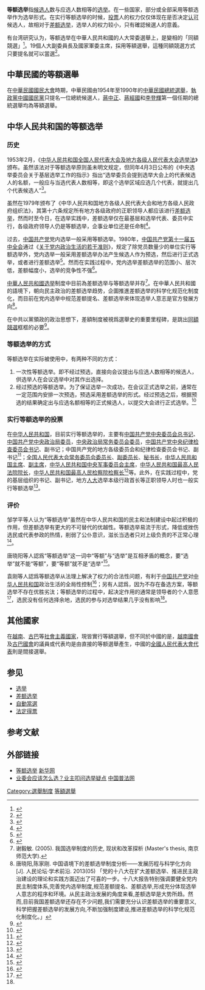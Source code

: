 {{globalize|time=2014-08-30T14:41:35+00:00}}
'''等额选举'''指[[候选人|候选人]]数与应选人数相等的[[选举|选举]]。在一些国家，部分或全部采用等额选举作为选举形式。在实行等额选举的时候，[[投票|投票]]人的权力仅仅体现在是否决定[[連記投票|认可]]候选人，故相对于[[差额选举|差额选举]]，选举人的权力较小，只有確認候選人的意義。

有台湾研究认为，等额选举在中華人民共和國的人大常委選舉上，是變相的「同額競選」<ref name="中國大陸問題1991">{{cite book|title=中國大陸月刊|url=http://books.google.com/books?id=vlUKAQAAMAAJ|year=1991|publisher=中國大陸問題硏究所|language=zh-tw|quote=舉事實上二十人,實行等額選舉」,「提名委員人選一百四十四民主黨派 和各方提出的委員長、副委員長、秘書長人選會組成人員共一百五十五人,其中中共中央建議,經各目張膽的修改「選舉辦法草案」,明確主張「人大常委於變相的同額競選。}}</ref>。19個人大副委員長及國家軍委主席，採用等額選舉，這種同額競選方式只要提名就可以當選<ref name="中國大陸研究1988">{{cite book|title=中國大陸研究|url=http://books.google.com/books?id=LP0vAAAAMAAJ|year=1988|publisher=國立政治大學國際關係研究中心|language=zh-tw|page=35|quote=十九個人大副委員長和國家軍委主席,都是用等額選舉方式産生的 沒有眞正實行差額選舉。... 大都探同額競選方式,抵要提名就可以當選。}}</ref>。

== 中華民國的等額選舉 ==
在[[中華民國|中華民國]][[國民大會|國民大會]]時期，中華民國由1954年至1990年的[[中華民國總統選舉|中華民國總統選舉]]，[[執政黨|執政黨]][[中國國民黨|中國國民黨]]只提名一位總統候選人，[[蔣中正|蔣中正]]、[[蔣經國|蔣經國]]和[[李登輝|李登輝]]第一個任期的總統選舉均為等額選舉。

== 中华人民共和国的等额选举 ==
{{Wikisourceshas|中華人民共和國全國人民代表大會及地方各級人民代表大會選舉法|中央选举委员会关于基层选举工作的指示|中华人民共和国地方各级人民代表大会和地方各级人民政府组织法 (1979年)}}

=== 历史 ===
1953年2月，《[[中华人民共和国全国人民代表大会及地方各级人民代表大会选举法|中华人民共和国全国人民代表大会及地方各级人民代表大会选举法]]》颁布。虽然该法对于等额选举原则虽未明文规定，但同年4月3日公布的《中央选举委员会关于基层选举工作的指示》指出“选举委员会提到选举大会上的代表候选人的名额，一般应与当选代表人数相等，即这个选举区域应选几个代表，就提出几个代表候选人”<ref>{{cite journal|author=金子求|title=1953年选举法论析|journal=重庆文理学院学报（社会科学版）|year=2014|volume=1|pages=59-63|url=http://d.wanfangdata.com.cn/Periodical_yxxyxb-shkxb201401010.aspx|access-date=2014-08-26|archive-date=2015-05-01|archive-url=https://web.archive.org/web/20150501203338/http://d.wanfangdata.com.cn/Periodical_yxxyxb-shkxb201401010.aspx|dead-url=no}}</ref>。

虽然在1979年颁布了《中华人民共和国地方各级人民代表大会和地方各级人民政府组织法》，其第十六条规定所有地方各级政府的正职领导人都应该进行[[差额选举|差额选举]]，然而时至今日，在选举实践中，差额选举仅在最基层和选举代表、委员中实行，各级政府领导人仍是等额选举，企事业单位还是任命制<ref>{{cite journal|author=车克勤|coauthors=车将|title=关于我国民主选举的一些思考|journal=西北农林科技大学学报(社会科学版)|year=2010|volume=10|issue=2|pages=112-114|doi=10.3969/j.issn.1009-9107.2010.02.022|url=http://d.wanfangdata.com.cn/Periodical_xbnlkjdxxb-sh201002022.aspx|access-date=2014-08-26|archive-date=2014-08-27|archive-url=https://web.archive.org/web/20140827025203/http://d.wanfangdata.com.cn/Periodical_xbnlkjdxxb-sh201002022.aspx|dead-url=no}}</ref>。

过去，[[中国共产党|中国共产党]]党内选举一般采用等额选举。1980年，[[中国共产党第十一届中央委员会|中国共产党第十一届]][[中国共产党第十一届中央委员会#五中全会|五中全会]]通过《[[关于党内政治生活的若干准则|关于党内政治生活的若干准则]]》，规定了除党员数量少的单位实行等额选举外，党内选举一般采用差额选举办法产生候选人作为预选，然后进行正式选举，或者进行差额选举<ref>{{cite book|author=王俊峰|title=党的知识手册|year=1991|publisher=中国经济出版社|isbn=7-5017-1408-8|pages=86}}</ref>。然而在实践过程中，党内选举差额选举的范围小、层次低，差额幅度小，选举的竞争性不强<ref>{{cite web|author=舒艾香|title=党内民主选举中存在的问题及其对策|url=http://theory.people.com.cn/GB/49150/49151/9737766.html|publisher=中国共产党新闻网（[[人民网|人民网]]）|accessdate=2014-08-30|archive-url=https://web.archive.org/web/20160304071850/http://theory.people.com.cn/GB/49150/49151/9737766.html|archive-date=2016-03-04|dead-url=yes}}</ref>。

[[中華人民共和國选举|中華人民共和國选举]]制度中目前為差额选举与等额选举并存<ref name="谢毅敏2005">谢毅敏. (2005). 我国选举制度的历史, 现状和改革探析 (Master's thesis, 南京师范大学).</ref>。在中華人民共和國的語境下，朝向民主政治的差额选举趋势，企圖推進差额选举的科学化规范化制度化，而目前在党内选举中规范差额提名、差额选举來体现选举人意志是官方發展方向<ref name="唐晓阳,陈家刚2013">唐晓阳,陈家刚.  中国语境下的差额选举制度分析——发展历程与科学化方向[J]. 人民论坛·学术前沿. 2013(05) 「党的十八大在扩大差额选举、推进民主政治建设的理论和实践方面迈出了可喜的一步。十八大报告特别强调要健全党内民主制度体系,完善党内选举制度,规范差额提名、差额选举,形成充分体现选举人意志的程序和环境。从民主政治发展的角度来看,差额选举是大势所趋。然而,目前我国差额选举还存在不少问题,我们需要充分认识差额选举的重要意义,科学把握差额选举的发展方向,不断加强制度建设,推进差额选举的科学化规范化制度化。」</ref>。

在中共以黨領政的政治思想下，差額制度被視爲選舉史的重要里程碑，是跳出[[同額競選|同額競選]]框框的必要<ref name="趙建民1997">{{cite book|author=趙建民|title=當代中共政治分析|url=http://books.google.com/books?id=iX9pAAAAIAAJ|year=1997|publisher=五南圖書出版有限公司|language=zh-tw|isbn=978-957-11-1438-5|quote=差額制度被視爲中共選舉史上之重大里程,實則,選舉法中規定等額、差額都沒有道理, 選舉本來各憑本事,衹要被選舉之職位有 ... 但在當前中共以黨領政的政治思想指導下 ,若不規定差額,可能永遠跳不出同額競選的框框,...}}</ref>。

=== 等额选举的方式 ===
等额选举在实际被使用中，有两种不同的方式：
# 一次性等额选举。即不经过预选，直接向会议提出与应选人数相等的候选人，供选举人在会议选举中对其作出选择。
# 经过预选的等额选举。为了保证选举一次成功，在会议正式选举之前，通常在一定范围内安排一次预选，预选采用差额选举的形式。经过预选之后，根据预选的结果确定出与应选名额相等的正式候选人，以提交大会进行正式选举。<ref>{{cite book|author=葛广智|title=会议效率手册|year=1993|publisher=档案出版社|location=北京|isbn=7-80019-382-9|pages=185}}</ref>

=== 实行等额选举的投票 ===
在[[中华人民共和国|中华人民共和国]]，目前实行等额选举的，主要有[[中国共产党中央委员会总书记|中国共产党中央委员会总书记]]、[[中国共产党中央政治局委员|中国共产党中央政治局委员]]，[[中国共产党中央政治局常务委员会委员|中央政治局常务委员会委员]]，[[中国共产党中央纪律检查委员会书记|中国共产党中央纪律检查委员会书记]]、副书记；中国共产党的地方各级委员会和纪律检查委员会书记、副书记<ref>{{cite web|title=在线答疑：党的选举制度与党委换届|url=http://cpc.people.com.cn/GB/64156/64161/5168819.html|publisher=中国共产党新闻网（[[人民网|人民网]]）|accessdate=2014-08-27|archive-date=2018-07-28|archive-url=https://web.archive.org/web/20180728131230/http://cpc.people.com.cn/GB/64156/64161/5168819.html|dead-url=no}}</ref>；[[全国人民代表大会常务委员会委员长|全国人民代表大会常务委员会委员长]]、[[全国人民代表大会常务委员会副委员长|副委员长]]、[[全国人民代表大会常务委员会秘书长|秘书长]]，[[中华人民共和国主席|中华人民共和国主席]]、[[中华人民共和国副主席|副主席]]，[[中华人民共和国中央军事委员会主席|中华人民共和国中央军事委员会主席]]，[[中华人民共和国最高人民法院院长|中华人民共和国最高人民法院院长]]，[[中华人民共和国最高人民检察院检察长|中华人民共和国最高人民检察院检察长]]<ref>{{cite news|author=霍小光;孟娜|title=新一届国家机构领导人员将产生 详解选举和决定任命办法|url=http://news.xinhuanet.com/2013lh/2013-03/10/c_124439555.htm|accessdate=2014-08-27|newspaper=[[新华社|新华社]]|date=2013-03-10|archive-date=2017-10-31|archive-url=https://web.archive.org/web/20171031061640/http://news.xinhuanet.com/2013lh/2013-03/10/c_124439555.htm|dead-url=no}}</ref>等。此外，在实践过程中，党的基层组织的书记、副书记，地方[[人民代表大会制度|人大]]选举本级行政首长等正职领导人时也一般实行等额选举<ref>{{cite journal|author=梁晓燕|title=我国差额选举制度存在的问题及其完善|journal=金田|year=2014|issue=7|pages=340|url=http://d.wanfangdata.com.cn/Periodical_jintian201407249.aspx|access-date=2014-08-26|archive-date=2014-08-27|archive-url=https://web.archive.org/web/20140827025305/http://d.wanfangdata.com.cn/Periodical_jintian201407249.aspx|dead-url=no}}</ref>。

=== 评价 ===
邹学平等人认为“等额选举”虽然在中华人民共和国的民主和法制建设中起过积极的作用，但差额选举有更大的不可替代的优越性。等额选举易流于形式，降低或挫伤选民或代表参政的热情，削弱了公仆意识，滋长当选者只对上级负责的不正常心理<ref>{{Citeweb |title=差额选举和“党管干部” |url=http://finance.sina.com.cn/roll/20120331/033211727702.shtml |publisher=新浪财经-中国经营报 |author=邹学平,金志林 |access-date=2014-08-31 |archive-date=2020-10-02 |archive-url=https://web.archive.org/web/20201002090723/http://finance.sina.com.cn/roll/20120331/033211727702.shtml |dead-url=no }}</ref>。 

唐晓阳等人認爲“等额选举”这一词中“等额”与“选举”是互相矛盾的概念，要“选举”就不能“等额”，要“等额”就不是“选举”<ref>{{cite journal|author=唐晓阳|coauthors=陈家刚|title=中国语境下的差额选举制度分析——发展历程与科学化方向|journal=人民论坛·学术前沿|issue=上|pages=63-71|url=http://www.cctb.net/llyj/xswtyj/zdjs/201310/t20131022_295455.htm|accessdate=2014-08-27|date=2013年3月|archive-url=https://web.archive.org/web/20140903103401/http://www.cctb.net/llyj/xswtyj/zdjs/201310/t20131022_295455.htm|archive-date=2014-09-03|dead-url=yes}}</ref>。

袁刚等人認爲等额选举从法理上解决了权力的合法性问题，有利于[[中国共产党|中国共产党]]对[[中华人民共和国|中华人民共和国]]政治生活的全局性控制<ref name="China">{{cite journal|author=袁刚|coauthors=余艳红|title=中国语境下的差额选举及其问题|journal=人民论坛·学术前沿|issue=下|pages=65-72|url=http://www.rmlt.cn/qikan/2013-02-17/72511.html|accessdate=2014-08-26|date=2013年1月|archive-url=https://web.archive.org/web/20140827001210/http://www.rmlt.cn/qikan/2013-02-17/72511.html|archive-date=2014-08-27|dead-url=yes}}</ref>；另有人認爲，因为不存在备选方案，等额选举不存在优胜劣汰；等额选举的过程中，起决定作用的通常是领导者的个人意愿<ref>{{cite journal|author=魏世平|coauthors=车将|title=目前我国差额选举问题评价|journal=内蒙古民族大学学报(社会科学版)|year=2009|volume=35|issue=1|pages=93-95|doi=10.3969/j.issn.1671-0215.2009.01.023|url=http://d.wanfangdata.com.cn/Periodical_nmgmzdxxb-shkxb200901023.aspx|access-date=2014-08-26|archive-date=2014-08-27|archive-url=https://web.archive.org/web/20140827035613/http://d.wanfangdata.com.cn/Periodical_nmgmzdxxb-shkxb200901023.aspx|dead-url=no}}</ref>，选民没有任何选择余地，选民的参与对选举结果几乎没有影响<ref name="China"/>。

== 其他國家 ==
在[[越南|越南]]、[[古巴|古巴]]等[[社會主義國家|社會主義國家]]，現皆實行等額選舉，但不同於中國的是，[[越南國會|越南國會]]及[[古巴國會|古巴國會]]的議員或代表均是由直接的等额選舉產生，中國的[[全國人民代表大會代表|全國人民代表大會代表]]則是間接選舉。

== 参见 ==
* [[选举|选举]]
* [[差额选举|差额选举]]
* [[自動當選|自動當選]]
* [[法定得票|法定得票]]

== 参考文献 ==
{{Reflist|2}}

== 外部链接 ==
* [http://www.msxh.com/content/2004-12/13/20041213163209.htm 等额选举] {{Wayback|url=http://www.msxh.com/content/2004-12/13/20041213163209.htm |date=20201002090747 }} [[新华网|新华网]]
* [http://www.legalinfo.gov.cn/zt/2004-11/15/content_150704.htm 业委会应该怎么选？业主叩问选举疑点] {{Wayback|url=http://www.legalinfo.gov.cn/zt/2004-11/15/content_150704.htm |date=20160304193612 }} [[中国普法网|中国普法网]]

[[Category:選舉制度|Category:選舉制度]]
[[Category:等額選舉|]]